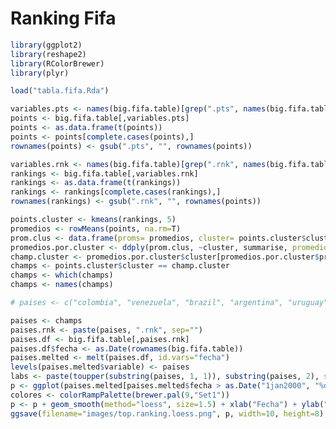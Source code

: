 Ranking Fifa
========================================================

```r
library(ggplot2)
library(reshape2)
library(RColorBrewer)
library(plyr)
```

```r
load("tabla.fifa.Rda")
```

```r
variables.pts <- names(big.fifa.table)[grep(".pts", names(big.fifa.table))]
points <- big.fifa.table[,variables.pts]
points <- as.data.frame(t(points))
points <- points[complete.cases(points),]
rownames(points) <- gsub(".pts", "", rownames(points))
```

```r
variables.rnk <- names(big.fifa.table)[grep(".rnk", names(big.fifa.table))]
rankings <- big.fifa.table[,variables.rnk]
rankings <- as.data.frame(t(rankings))
rankings <- rankings[complete.cases(rankings),]
rownames(rankings) <- gsub(".rnk", "", rownames(points))
```

```r
points.cluster <- kmeans(rankings, 5)
promedios <- rowMeans(points, na.rm=T)
prom.clus <- data.frame(proms= promedios, cluster= points.cluster$cluster)
promedios.por.cluster <- ddply(prom.clus, ~cluster, summarise, promedio = mean(proms))
champ.cluster <- promedios.por.cluster$cluster[promedios.por.cluster$promedio == max(promedios.por.cluster$promedio)]
champs <- points.cluster$cluster == champ.cluster
champs <- which(champs)
champs <- names(champs)
```

```r
# paises <- c("colombia", "venezuela", "brazil", "argentina", "uruguay", "chile", "bolivia",  "paraguay", "peru", "ecuador")

paises <- champs
paises.rnk <- paste(paises, ".rnk", sep="")
paises.df <- big.fifa.table[,paises.rnk]
paises.df$fecha <- as.Date(rownames(big.fifa.table))
paises.melted <- melt(paises.df, id.vars="fecha")
levels(paises.melted$variable) <- paises
labs <- paste(toupper(substring(paises, 1, 1)), substring(paises, 2), sep = "")
p <- ggplot(paises.melted[paises.melted$fecha > as.Date("1jan2000", "%d%b%Y"),], aes(x=fecha, y=value, group=variable, color=variable))
colores <- colorRampPalette(brewer.pal(9,"Set1"))
p <- p + geom_smooth(method="loess", size=1.5) + xlab("Fecha") + ylab("Posición en la lista de la FIFA") + scale_color_manual(name="País", values=colores(24), labels=labs)
ggsave(filename="images/top.ranking.loess.png", p, width=10, height=8)
```